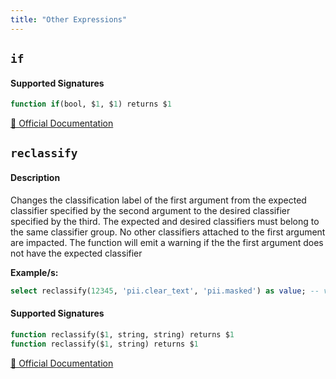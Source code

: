 ```yaml
---
title: "Other Expressions"
---
```


## `if`

#### Supported Signatures
```sql
function if(bool, $1, $1) returns $1
```
[🔗 Official Documentation](https://cloud.google.com/bigquery/docs/reference/standard-sql/functions-and-operators#if)

## `reclassify`

#### Description
Changes the classification label of the first argument from the expected classifier specified by the second argument to the desired classifier specified by the third. The expected and desired classifiers must belong to the same classifier group. No other classifiers attached to the first argument are impacted. The function will emit a warning if the the first argument does not have the expected classifier

**Example/s:**
```sql examples.sql
select reclassify(12345, 'pii.clear_text', 'pii.masked') as value; -- value '12345'
```
#### Supported Signatures
```sql
function reclassify($1, string, string) returns $1
function reclassify($1, string) returns $1
```
[🔗 Official Documentation](https://cloud.google.com/bigquery/docs/reference/standard-sql/functions-and-operators#reclassify)


